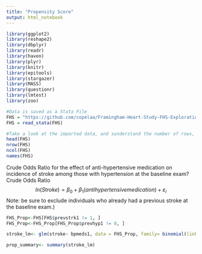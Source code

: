 ```yaml
---
title: "Propensity Score"
output: html_notebook
---
```



```r
library(ggplot2)
library(reshape2)
library(dbplyr)
library(readr)
library(haven)
library(plyr)
library(knitr)
library(epitools)
library(stargazer)
library(MASS)
library(questionr)
library(lmtest)
library(zoo)
```

```r
#Data is saved as a Stata File
FHS = "https://github.com/copelaa/Framingham-Heart-Study-FHS-Exploration/blob/master/framinghamdata.dta?raw=true"
FHS = read_stata(FHS)

#Take a look at the imported data, and sunderstand the number of rows, columns and column names
head(FHS)
nrow(FHS)
ncol(FHS)
names(FHS)
```

Crude Odds Ratio for the effect of anti-hypertensive medication on incidence of stroke among those with hypertension at the baseline exam?
Crude Odds Ratio
$$
ln(Stroke)=\beta_0+\beta_1(antihypertensive medication)+\varepsilon_i
$$
Note: be sure to exclude individuals who already had a previous stroke at the baseline exam.)
```r
FHS_Prop<-FHS[FHS$prevstrk1 != 1, ]
FHS_Prop<-FHS_Prop[FHS_Prop$prevhyp1 != 0, ]

stroke_lm<- glm(stroke~ bpmeds1, data = FHS_Prop, family= binomial(link = "logit"))

prop_summary<- summary(stroke_lm)

```
